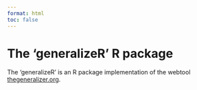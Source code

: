 ```yaml
---
format: html
toc: false
---
```


# The 'generalizeR' R package

The 'generalizeR' is an R package implementation of the webtool [thegeneralizer.org](https://www.thegeneralizer.org/).